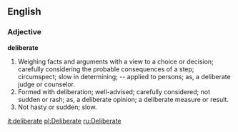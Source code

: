 ==English==

===Adjective===

'''deliberate'''

#Weighing facts and arguments with a view to a choice or decision; carefully considering the probable consequences of a step; circumspect; slow in determining; -- applied to persons; as, a deliberate judge or counselor.
#Formed with deliberation; well-advised; carefully considered; not sudden or rash; as, a deliberate opinion; a deliberate measure or result.
#Not hasty or sudden; slow.

[[it:deliberate]]
[[pl:Deliberate]]
[[ru:Deliberate]]